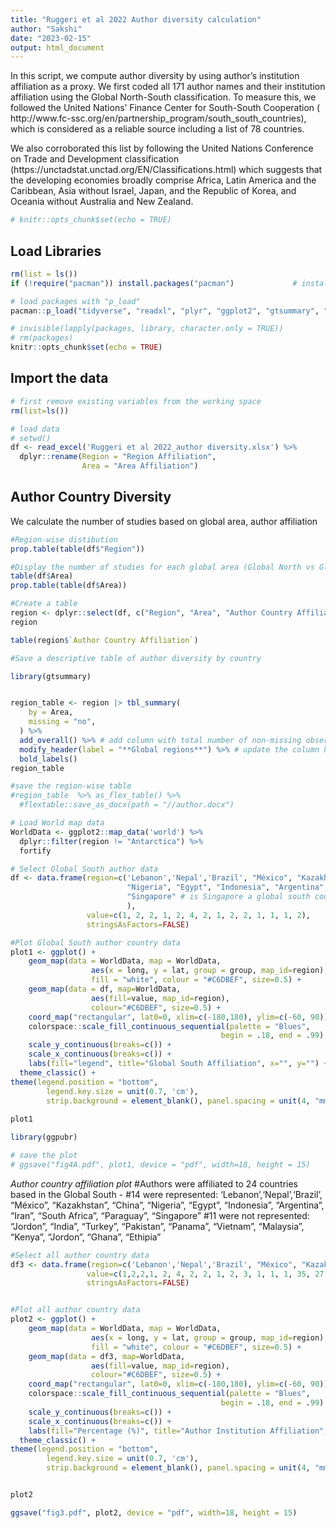```yaml
---
title: "Ruggeri et al 2022 Author diversity calculation"
author: "Sakshi"
date: "2023-02-15"
output: html_document
---
```


In this script, we compute author diversity by using author's institution affiliation as a proxy. We first coded all 171 author names and their  institution affiliation using the Global North-South classification. To measure this, we followed the United Nations' Finance Center for South-South Cooperation ( http://www.fc-ssc.org/en/partnership_program/south_south_countries), which is considered as a reliable source including a list of 78 countries. 

We also corroborated this list by following the United Nations Conference on Trade and Development classification (https://unctadstat.unctad.org/EN/Classifications.html) which suggests that the developing economies broadly comprise Africa, Latin America and the Caribbean, Asia without Israel, Japan, and the Republic of Korea, and Oceania without Australia and New Zealand.


```r
# knitr::opts_chunk$set(echo = TRUE)
```


#####################
## Load Libraries ##
#####################

```r

rm(list = ls())
if (!require("pacman")) install.packages("pacman")             # install the package manager pacman

# load packages with "p_load"
pacman::p_load("tidyverse", "readxl", "plyr", "ggplot2", "gtsummary", "knitr", "maps", "mapproj", "ggpubr")

# invisible(lapply(packages, library, character.only = TRUE))
# rm(packages)
knitr::opts_chunk$set(echo = TRUE)
```

#####################
## Import the data ##
#####################

```r
# first remove existing variables from the working space
rm(list=ls())

# load data 
# setwd()
df <- read_excel('Ruggeri et al 2022_author diversity.xlsx') %>%
  dplyr::rename(Region = "Region Affiliation",
                Area = "Area Affiliation")

```
#####################
## Author Country Diversity ##
#####################

We calculate the number of studies based on global area, author affiliation 
```r
#Region-wise distibution 
prop.table(table(df$"Region")) 

#Display the number of studies for each global area (Global North vs Global South)
table(df$Area)
prop.table(table(df$Area))

#Create a table 
region <- dplyr::select(df, c("Region", "Area", "Author Country Affiliation"))
region

table(region$`Author Country Affiliation`)

#Save a descriptive table of author diversity by country

library(gtsummary)


region_table <- region |> tbl_summary(
    by = Area,
    missing = "no",
  ) %>%
  add_overall() %>% # add column with total number of non-missing observations
  modify_header(label = "**Global regions**") %>% # update the column header
  bold_labels() 
region_table 

#save the region-wise table
#region_table  %>% as_flex_table() %>% 
  #flextable::save_as_docx(path = "//author.docx")

``` 


```r
# Load World map data 
WorldData <- ggplot2::map_data('world') %>% 
  dplyr::filter(region != "Antarctica") %>% 
  fortify

# Select Global South author data 
df <- data.frame(region=c('Lebanon','Nepal','Brazil', "México", "Kazakhstan", "China", 
                          "Nigeria", "Egypt", "Indonesia", "Argentina", "Iran", "South Africa", "Paraguay", 
                          "Singapore" # is Singapore a global south country? 
                          ), 
                 value=c(1, 2, 2, 1, 2, 4, 2, 1, 2, 2, 1, 1, 1, 2), 
                 stringsAsFactors=FALSE)

#Plot Global South author country data
plot1 <- ggplot() +
    geom_map(data = WorldData, map = WorldData,
                  aes(x = long, y = lat, group = group, map_id=region),
                  fill = "white", colour = "#C6DBEF", size=0.5) + 
    geom_map(data = df, map=WorldData,
                  aes(fill=value, map_id=region),
                  colour="#C6DBEF", size=0.5) +
    coord_map("rectangular", lat0=0, xlim=c(-180,180), ylim=c(-60, 90)) + 
    colorspace::scale_fill_continuous_sequential(palette = "Blues", 
                                               begin = .18, end = .99) +
    scale_y_continuous(breaks=c()) +
    scale_x_continuous(breaks=c()) +
    labs(fill="legend", title="Global South Affiliation", x="", y="") +
  theme_classic() +
theme(legend.position = "bottom", 
        legend.key.size = unit(0.7, 'cm'),
        strip.background = element_blank(), panel.spacing = unit(4, "mm"), panel.background = element_blank())
   
plot1 

library(ggpubr)

# save the plot 
# ggsave("fig4A.pdf", plot1, device = "pdf", width=18, height = 15)

``` 


*Author country affiliation plot*
#Authors were affiliated to 24 countries based in the Global South - 
#14 were represented: 'Lebanon','Nepal','Brazil', "México", "Kazakhstan", "China", "Nigeria", "Egypt", "Indonesia", "Argentina", "Iran", "South Africa", "Paraguay", "Singapore"
#11 were not represented: "Jordon", "India", "Turkey", "Pakistan", "Panama", "Vietnam", "Malaysia", "Kenya", "Jordon", "Ghana", "Ethipia"

```r

#Select all author country data 
df3 <- data.frame(region=c('Lebanon','Nepal','Brazil', "México", "Kazakhstan", "China", "Singapore", "Nigeria", "Egypt", "Indonesia", "Argentina", "Iran", "South Africa", "Paraguay", "USA", "UK", "Australia", "Austria", "Belgium", "Bulgaria", "Canada", "Croatia", "Czech Republic", "Denmark", "Estonia", "France", "Georgia", "Germany", "Hungary", "Ireland", "Italy", "Israel", "Japan", "Netherlands", "North Macedonia", "Norway", "Poland", "Portugal", "Republic of Korea", "Serbia", "Romania", "Slovenia","Spain","Sweden", "Ukraine", "Switzerland", "Bosnia_and_Herzegovina", "Moldova", "Montenegro", "Slovakia", "Jordon", "India", "Turkey", "Pakistan", "Panama", "Vietnam", "Malaysia", "Kenya", "Jordon", "Ghana", "Ethipia"), 
                 value=c(1,2,2,1, 2, 4, 2, 2, 1, 2, 3, 1, 1, 1, 35, 27, 1, 3, 3, 3, 2, 3, 5, 3, 1, 1, 1, 9, 1, 1, 4, 1, 3, 10, 1, 5, 2, 2, 1, 8, 3, 2, 2, 1, 2, 1, 0, 0, 0, 0, 0, 0, 0, 0, 0, 0, 0, 0, 0, 0, 0), 
                 stringsAsFactors=FALSE)


#Plot all author country data
plot2 <- ggplot() +
    geom_map(data = WorldData, map = WorldData,
                  aes(x = long, y = lat, group = group, map_id=region),
                  fill = "white", colour = "#C6DBEF", size=0.5) + 
    geom_map(data = df3, map=WorldData,
                  aes(fill=value, map_id=region),
                  colour="#C6DBEF", size=0.5) +
    coord_map("rectangular", lat0=0, xlim=c(-180,180), ylim=c(-60, 90)) + 
    colorspace::scale_fill_continuous_sequential(palette = "Blues", 
                                               begin = .18, end = .99) +
    scale_y_continuous(breaks=c()) +
    scale_x_continuous(breaks=c()) +
    labs(fill="Percentage (%)", title="Author Institution Affiliation", x="", y="") +
  theme_classic() +
theme(legend.position = "bottom", 
        legend.key.size = unit(0.7, 'cm'),
        strip.background = element_blank(), panel.spacing = unit(4, "mm"), panel.background = element_blank())


plot2

ggsave("fig3.pdf", plot2, device = "pdf", width=18, height = 15)

``` 



